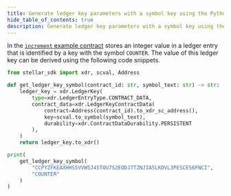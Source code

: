 ```yaml
---
title: Generate ledger key parameters with a symbol key using the Python SDK
hide_table_of_contents: true
description: Generate ledger key parameters with a symbol key using the Python SDK.
---
```


In the [`increment` example contract] stores an integer value in a ledger entry that is identified by a key with the symbol `COUNTER`. The value of this ledger key can be derived using the following code snippets.

```python
from stellar_sdk import xdr, scval, Address

def get_ledger_key_symbol(contract_id: str, symbol_text: str) -> str:
    ledger_key = xdr.LedgerKey(
        type=xdr.LedgerEntryType.CONTRACT_DATA,
        contract_data=xdr.LedgerKeyContractData(
            contract=Address(contract_id).to_xdr_sc_address(),
            key=scval.to_symbol(symbol_text),
            durability=xdr.ContractDataDurability.PERSISTENT
        ),
    )
    return ledger_key.to_xdr()

print(
    get_ledger_key_symbol(
        "CCPYZFKEAXHHS5VVW5J45TOU7S2EODJ7TZNJIA5LKDVL3PESCES6FNCI",
        "COUNTER"
    )
)
```

[`increment` example contract]: ../../getting-started/storing-data.mdx
